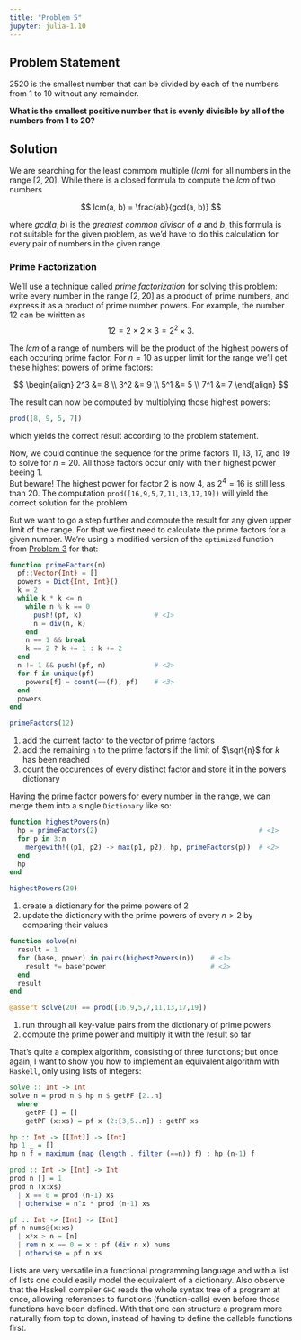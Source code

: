```yaml
---
title: "Problem 5"
jupyter: julia-1.10
---
```


## Problem Statement

2520 is the smallest number that can be divided by each of the numbers from 1 to 10
without any remainder.

**What is the smallest positive number that is evenly divisible by all of the
numbers from 1 to 20?**

## Solution

We are searching for the least commom multiple ($lcm$) for all numbers in the range
$[2, 20]$.
While there is a closed formula to compute the $lcm$ of two numbers

$$
lcm(a, b) = \frac{ab}{gcd(a, b)}
$$

where $gcd(a,b)$ is the *greatest common divisor* of $a$ and $b$, this formula is not suitable
for the given problem, as we'd have to do this calculation for every pair of numbers in the
given range.

### Prime Factorization

We'll use a technique called *prime factorization* for solving this problem:\
write every number in the range $[2, 20]$ as a product of prime numbers, and express it
as a product of prime number powers.
For example, the number 12 can be wiritten as
$$
12 = 2 \times 2 \times 3 = 2^2 \times 3.
$$

The $lcm$ of a range of numbers will be the product of the highest powers of each occuring prime factor.
For $n = 10$ as upper limit for the range we'll get these highest powers of prime factors:

$$
\begin{align}
2^3 &= 8 \\
3^2 &= 9 \\
5^1 &= 5 \\
7^1 &= 7
\end{align}
$$

The result can now be computed by multiplying those highest powers:

```julia
prod([8, 9, 5, 7])
```

which yields the correct result according to the problem statement.

Now, we could continue the sequence for the prime factors 11, 13, 17, and 19
to solve for $n = 20$.
All those factors occur only with their highest power beeing 1.\
But beware! The highest power for factor 2 is now 4, as $2^4 = 16$ is still less than 20.
The computation `prod([16,9,5,7,11,13,17,19])` will yield the correct solution for
the problem.

But we want to go a step further and compute the result for any given upper limit of
the range.
For that we first need to calculate the prime factors for a given number.
We're using a modified version of the `optimized` function from
[Problem 3](problem003.qmd#prime-factorization) for that:

```julia
function primeFactors(n)
  pf::Vector{Int} = []
  powers = Dict{Int, Int}()
  k = 2
  while k * k <= n
    while n % k == 0
      push!(pf, k)                  # <1>
      n = div(n, k)
    end
    n == 1 && break
    k == 2 ? k += 1 : k += 2
  end
  n != 1 && push!(pf, n)            # <2>
  for f in unique(pf)
    powers[f] = count(==(f), pf)    # <3>
  end
  powers
end

primeFactors(12)
```
1. add the current factor to the vector of prime factors
2. add the remaining `n` to the prime factors if the limit of $\sqrt{n}$ for $k$
  has been reached
3. count the occurences of every distinct factor and store it in the powers dictionary

Having the prime factor powers for every number in the range, we can merge them into a
single `Dictionary` like so:

```julia
function highestPowers(n)
  hp = primeFactors(2)                                        # <1>
  for p in 3:n
    mergewith!((p1, p2) -> max(p1, p2), hp, primeFactors(p))  # <2>
  end
  hp
end

highestPowers(20)
```
1. create a dictionary for the prime powers of 2
2. update the dictionary with the prime powers of every $n > 2$ by comparing their values

```julia
function solve(n)
  result = 1
  for (base, power) in pairs(highestPowers(n))    # <1>
    result *= base^power                          # <2>
  end
  result
end

@assert solve(20) == prod([16,9,5,7,11,13,17,19])
```
1. run through all key-value pairs from the dictionary of prime powers
2. compute the prime power and multiply it with the result so far

That's quite a complex algorithm, consisting of three functions;
but once again, I want to show you how to implement an equivalent algorithm with
`Haskell`, only using lists of integers:

```haskell
solve :: Int -> Int
solve n = prod n $ hp n $ getPF [2..n]
  where
    getPF [] = []
    getPF (x:xs) = pf x (2:[3,5..n]) : getPF xs

hp :: Int -> [[Int]] -> [Int]
hp 1 _ = []
hp n f = maximum (map (length . filter (==n)) f) : hp (n-1) f

prod :: Int -> [Int] -> Int
prod n [] = 1
prod n (x:xs)
  | x == 0 = prod (n-1) xs
  | otherwise = n^x * prod (n-1) xs

pf :: Int -> [Int] -> [Int]
pf n nums@(x:xs)
  | x*x > n = [n]
  | rem n x == 0 = x : pf (div n x) nums
  | otherwise = pf n xs
```
Lists are very versatile in a functional programming language and with a list of lists
one could easily model the equivalent of a dictionary.
Also observe that the Haskell compiler `GHC` reads the whole syntax tree of a program
at once, allowing references to functions (function-calls) even before those functions
have been defined.
With that one can structure a program more naturally from top to down, instead of having
to define the callable functions first.